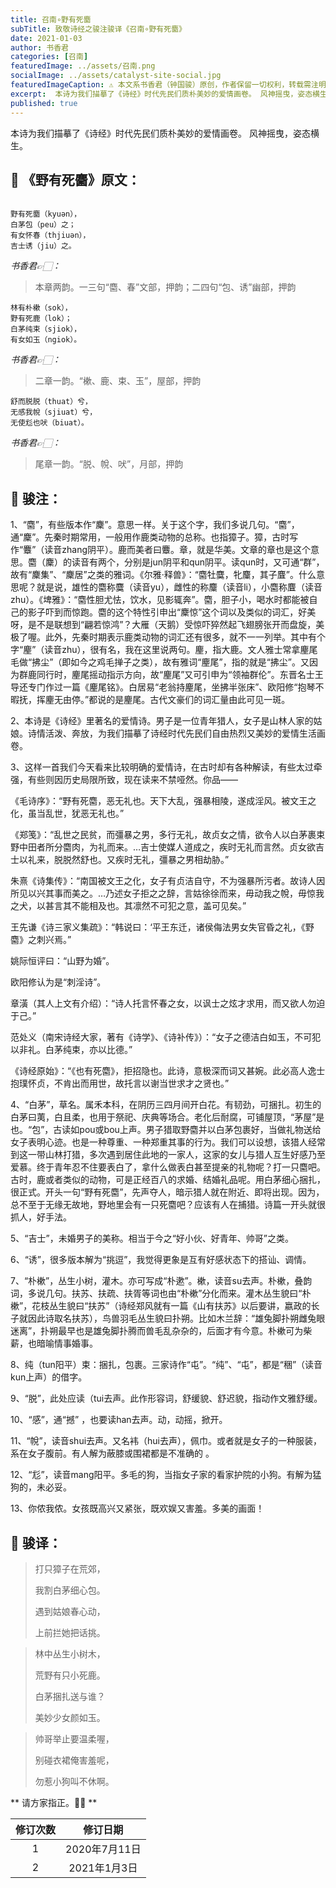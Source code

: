 ```yaml
---
title: 召南∘野有死麕
subTitle: 致敬诗经之骏注骏译《召南∘野有死麕》 
date: 2021-01-03 
author: 书香君
categories: [召南]
featuredImage: ../assets/召南.png
socialImage: ../assets/catalyst-site-social.jpg
featuredImageCaption: ⚠️️ 本文系书香君（钟国骏）原创，作者保留一切权利，转载需注明出处。
excerpt:  本诗为我们描摹了《诗经》时代先民们质朴美妙的爱情画卷。 风神摇曳，姿态横生。   
published: true
---
```


本诗为我们描摹了《诗经》时代先民们质朴美妙的爱情画卷。
风神摇曳，姿态横生。

## 🌼 《野有死麕》原文：
```

野有死麕（kyuən），
白茅包（peu）之；
有女怀春（thjiuən），
吉士诱（jiu）之。

```
*书香君👉🏻：* 

> 本章两韵。一三句“麕、春”文部，押韵；二四句“包、诱”幽部，押韵

```
林有朴樕（sok），
野有死鹿（lok）；
白茅纯束（sjiok），
有女如玉（ngiok）。

```
*书香君👉🏻：* 

> 二章一韵。“樕、鹿、束、玉”，屋部，押韵

```
舒而脱脱（thuat）兮，
无感我帨（sjiuat）兮，
无使尨也吠（biuat）。

```
*书香君👉🏻：* 

> 尾章一韵。“脱、帨、吠”，月部，押韵

## 🍁️ 骏注：

1、“麕”，有些版本作“麇”。意思一样。关于这个字，我们多说几句。“麕”，通“麇”。先秦时期常用，一般用作鹿类动物的总称。也指獐子。獐，古时写作“麞”（读音zhang阴平）。鹿而美者曰麞。章，就是华美。文章的章也是这个意思。麕（麇）的读音有两个，分别是jun阴平和qun阴平。读qun时，又可通“群”，故有“麇集”、“麇居”之类的雅词。《尔雅·释兽》：“麕牡麌，牝麜，其子麆”。什么意思呢？就是说，雄性的麕称麌（读音yu），雌性的称麜（读音li），小麕称麆（读音zhu）。《埤雅》：“麕性胆尤怯，饮水，见影辄奔”。麕，胆子小，喝水时都能被自己的影子吓到而惊跑。麕的这个特性引申出“麇惊”这个词以及类似的词汇，好美呀，是不是联想到“翩若惊鸿”？大雁（天鹅）受惊吓猝然起飞翅膀张开而盘旋，美极了喔。此外，先秦时期表示鹿类动物的词汇还有很多，就不一一列举。其中有个字“麈”（读音zhu），很有名，我在这里说两句。麈，指大鹿。文人雅士常拿麈尾毛做“拂尘”（即如今之鸡毛掸子之类），故有雅词“麈尾”，指的就是“拂尘”。又因为群鹿同行时，麈尾摇动指示方向，故“麈尾”又可引申为“领袖群伦”。东晋名士王导还专门作过一篇《麈尾铭》。白居易“老翁持麈尾，坐拂半张床”、欧阳修“抱琴不暇抚，挥麈无由停。”都说的是麈尾。古代文豪们的词汇量由此可见一斑。

2、本诗是《诗经》里著名的爱情诗。男子是一位青年猎人，女子是山林人家的姑娘。诗情活泼、奔放，为我们描摹了诗经时代先民们自由热烈又美妙的爱情生活画卷。

3、这样一首我们今天看来比较明确的爱情诗，在古时却有各种解读，有些太过牵强，有些则因历史局限所致，现在读来不禁哑然。你品——

《毛诗序》：“野有死麕，恶无礼也。天下大乱，强暴相陵，遂成淫风。被文王之化，虽当乱世，犹恶无礼也。”

《郑笺》：“乱世之民贫，而彊暴之男，多行无礼，故贞女之情，欲令人以白茅裹束野中田者所分麕肉，为礼而来。…吉士使媒人道成之，疾时无礼而言然。贞女欲吉士以礼来，脱脱然舒也。又疾时无礼，彊暴之男相劫胁。”

朱熹《诗集传》：“南国被文王之化，女子有贞洁自守，不为强暴所污者。故诗人因所见以兴其事而美之。…乃述女子拒之之辞，言姑徐徐而来，毋动我之帨，毋惊我之犬，以甚言其不能相及也。其凛然不可犯之意，盖可见矣。”

王先谦《诗三家义集疏》：“韩说曰：‘平王东迁，诸侯侮法男女失官昏之礼，《野麕》之刺兴焉。”

姚际恒评曰：“山野为婚”。

欧阳修认为是“刺淫诗”。

章潢（其人上文有介绍）：“诗人托言怀春之女，以讽士之炫才求用，而又欲人勿迫于己。”

范处义（南宋诗经大家，著有《诗学》、《诗补传》）：“女子之德洁白如玉，不可犯以非礼。白茅纯束，亦以比德。”

《诗经原始》：“《也有死麕》，拒招隐也。此诗，意极深而词又甚婉。此必高人逸士抱璞怀贞，不肯出而用世，故托言以谢当世求才之贤也。”

4、“白茅”，草名。属禾本科，在阴历三四月间开白花。有韧劲，可捆扎。初生的白茅曰荑，白且柔，也用于祭祀、庆典等场合。老化后耐腐，可铺屋顶，“茅屋”是也。“包”，古读如pou或bou上声。男子猎取野麕并以白茅包裹好，当做礼物送给女子表明心迹。也是一种尊重、一种郑重其事的行为。我们可以设想，该猎人经常到这一带山林打猎，多次遇到居住此地的一家人，这家的女儿与猎人互生好感乃至爱慕。终于青年忍不住要表白了，拿什么做表白甚至提亲的礼物呢？打一只麕吧。古时，鹿或者类似的动物，可是正经百八的求婚、结婚礼品呢。用白茅细心捆扎，很正式。开头一句“野有死麕”，先声夺人，暗示猎人就在附近、即将出现。因为，总不至于无缘无故地，野地里会有一只死麕吧？应该有人在捕猎。诗篇一开头就很抓人，好手法。

5、“吉士”，未婚男子的美称。相当于今之“好小伙、好青年、帅哥”之类。

6、“诱”，很多版本解为“挑逗”，我觉得更象是互有好感状态下的搭讪、调情。

7、“朴樕”，丛生小树，灌木。亦可写成“朴遬”。樕，读音su去声。朴樕，叠韵词，多说几句。扶苏、扶疏、扶胥等词也由“朴樕”分化而来。灌木丛生貌曰“朴樕”，花枝丛生貌曰“扶苏”（诗经郑风就有一篇《山有扶苏》以后要讲，嬴政的长子就因此诗取名扶苏），鸟兽羽毛丛生貌曰扑朔。比如木兰辞：“雄兔脚扑朔雌兔眼迷离”，扑朔最早也是雄兔脚扑腾而兽毛乱杂杂的，后面才有今意。朴樕可为柴薪，也暗喻情事婚事。

8、纯（tun阳平）束：捆扎，包裹。三家诗作“屯”。“纯”、“屯”，都是“稇”（读音kun上声）的借字。

9、“脱”，此处应读（tui去声。此作形容词，舒缓貌、舒迟貌，指动作文雅舒缓。

10、“感”，通“撼” ，也要读han去声。动，动摇，掀开。

11、“帨”，读音shui去声。又名袆（hui去声），佩巾。或者就是女子的一种服装，系在女子腹前。有人解为蔽膝或围裙都是不准确的 。

12、“尨”，读音mang阳平。多毛的狗，当指女子家的看家护院的小狗。有解为猛狗的，未必妥。

13、你侬我侬。女孩既高兴又紧张，既欢娱又害羞。多美的画面！

## 🍁️ 骏译：

> 打只獐子在荒郊，
> 
> 我割白茅细心包。
> 
> 遇到姑娘春心动，
> 
> 上前拦她把话挑。

> 林中丛生小树木，
> 
> 荒野有只小死鹿。
> 
> 白茅捆扎送与谁？
> 
> 美妙少女颜如玉。

> 帅哥举止要温柔喔，
> 
> 别碰衣裙俺害羞呢，
> 
> 勿惹小狗叫不休啊。

** 请方家指正。🙏🏻 **

| 修订次数      | 修订日期 | 
|   :----: |    :----:   | 
| 1    | 2020年7月11日       | 
| 2    | 2021年1月3日       | 
